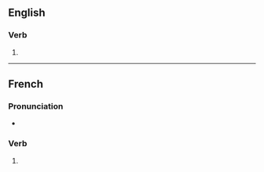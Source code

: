 {{also|normalisés}}

==English==

===Verb===
{{head|en|verb form}}

# {{en-third-person singular of|normalise}}

----

==French==

===Pronunciation===
* {{homophones|fr|normalise|normalisent}}

===Verb===
{{head|fr|verb form}}

# {{inflection of|fr|normaliser||2|s|pres|ind//sub}}